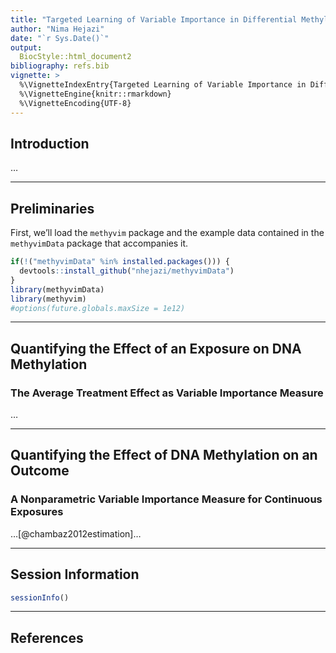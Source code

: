 ```yaml
---
title: "Targeted Learning of Variable Importance in Differential Methylation"
author: "Nima Hejazi"
date: "`r Sys.Date()`"
output:
  BiocStyle::html_document2
bibliography: refs.bib
vignette: >
  %\VignetteIndexEntry{Targeted Learning of Variable Importance in Differential Methylation}
  %\VignetteEngine{knitr::rmarkdown}
  %\VignetteEncoding{UTF-8}
---
```


## Introduction

...

---

## Preliminaries

First, we'll load the `methyvim` package and the example data contained in the
`methyvimData` package that accompanies it.

```r
if(!("methyvimData" %in% installed.packages())) {
  devtools::install_github("nhejazi/methyvimData")
}
library(methyvimData)
library(methyvim)
#options(future.globals.maxSize = 1e12)
```

---

## Quantifying the Effect of an Exposure on DNA Methylation

### The Average Treatment Effect as Variable Importance Measure

...

---

## Quantifying the Effect of DNA Methylation on an Outcome

### A Nonparametric Variable Importance Measure for Continuous Exposures

...[@chambaz2012estimation]...

---

## Session Information

```r
sessionInfo()
```

---

## References
